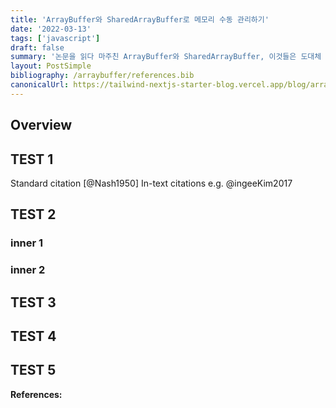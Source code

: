 ```yaml
---
title: 'ArrayBuffer와 SharedArrayBuffer로 메모리 수동 관리하기'
date: '2022-03-13'
tags: ['javascript']
draft: false
summary: '논문을 읽다 마주친 ArrayBuffer와 SharedArrayBuffer, 이것들은 도대체 뭐하는 것들일까?'
layout: PostSimple
bibliography: /arraybuffer/references.bib
canonicalUrl: https://tailwind-nextjs-starter-blog.vercel.app/blog/arraybuffer/
---
```


## Overview

<TOCInline toc={props.toc} asDisclosure exclude="Overview" />

## TEST 1

Standard citation [@Nash1950]
In-text citations e.g. @ingeeKim2017

## TEST 2

### inner 1

### inner 2

## TEST 3

## TEST 4

## TEST 5

**References:**
